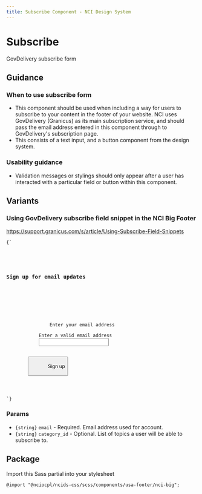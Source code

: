 ```yaml
---
title: Subscribe Component - NCI Design System
---
```



# Subscribe

GovDelivery subscribe form

<div className="display-flex flex-row flex-justify bg-base-lightest padding-3">
	<NCISignUp accountId="USNIHNCI" categoryId="USNIHNCI_C25" />
</div>

## Guidance

### When to use subscribe form

- This component should be used when including a way for users to subscribe to your content in the footer of your website. NCI uses GovDelivery (Granicus) as its main subscription service, and should pass the email address entered in this component through to GovDelivery's subscription page.
- This consists of a text input, and a button component from the design system.

### Usability guidance

- Validation messages or stylings should only appear after a user has interacted with a particular field or button within this component.

## Variants

### Using GovDelivery subscribe field snippet in the NCI Big Footer

https://support.granicus.com/s/article/Using-Subscribe-Field-Snippets

<Footer variant="nci-big" accountId="USNIHNCI" categoryId="USNIHNCI_C25" />

<Tabs label="code">

<TabItem displayText="HTML" id="html">

<Code className="html">{`
<div class="usa-sign-up">
    <h3 class="usa-sign-up__heading">Sign up for email updates</h3>
    <form
        action="https://public.govdelivery.com/accounts/USNIHNCI/subscribers/qualify"
        aria-label="Footer subscribe"
        class="usa-form"
        accept-charset="UTF-8"
        method="post"
        target="_blank"
        id="signup">
        <input
            type="hidden"
            name="category_id"
            id="category_id"
            value="USNIHNCI_C25"
        />
        <div class="usa-form-group usa-form-group--error">
            <label class="usa-label usa-label--error" for="email">
                Enter your email address
            </label>
            <span class="usa-error-message" id="email-error-message" role="alert">Enter a valid email address</span>
            <input
                class="usa-input usa-input--error width-full"
                aria-describedby="email-error-message"
                id="email"
                name="email"
                type="email"
                value=""
            />
        </div>
        <button class="usa-button usa-button--accent-warm" type="submit">
            Sign up
        </button>
    </form>
</div>
`}</Code>
</TabItem>
</Tabs>

### Params

- `{string}` `email` - Required. Email address used for account.
- `{string}` `category_id` - Optional. List of topics a user will be able to subscribe to.

## Package

Import this Sass partial into your stylesheet

    @import "@nciocpl/ncids-css/scss/components/usa-footer/nci-big";

